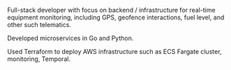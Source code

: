 Full-stack developer with focus on backend / infrastructure for real-time equipment monitoring, including GPS, geofence interactions, fuel level, and other such telematics.

Developed microservices in Go and Python.

Used Terraform to deploy AWS infrastructure such as ECS Fargate cluster, monitoring, Temporal.
